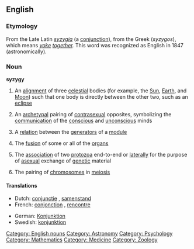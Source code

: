 ==English==
===Etymology===
From the Late Latin ''[[syzygia]]'' (a [[conjunction]]), from the Greek (''syzygos''), which means ''[[yoke]] [[together]].'' This word was recognized as English in 1847 (astronomically).

===Noun===
{{wikipedia}}
'''syzygy'''

# {{astronomy}} An [[alignment]] of three [[celestial]] bodies (for example, the [[Sun]], [[Earth]], and [[Moon]]) such that one body is directly between the other two, such as an [[eclipse]]
# {{psychology}} An [[archetypal]] pairing of [[contrasexual]] opposites, symbolizing the [[communication]] of the [[conscious]] and [[unconscious]] minds
# {{mathematics}} A [[relation]] between the [[generator|generators]] of a [[module]]
# {{medicine}} The [[fusion]] of some or all of the [[organs]]
# {{zoology}} The [[association]] of two [[protozoa]] end-to-end or [[laterally]] for the purpose of [[asexual]] exchange of [[genetic]] material
# {{zoology}} The pairing of [[chromosome|chromosomes]] in [[meiosis]]

====Translations====
{{top}}
* Dutch: [[conjunctie]] {{f}}, [[samenstand]] {{m}}
* French: [[conjonction]] {{f}}, [[rencontre]] {{m}}
{{mid}}
* German: [[Konjunktion]] {{f}}
* Swedish: [[konjunktion]] {{c}}
{{bottom}}

[[Category: English nouns]]
[[Category: Astronomy]]
[[Category: Psychology]]
[[Category: Mathematics]]
[[Category: Medicine]]
[[Category: Zoology]]